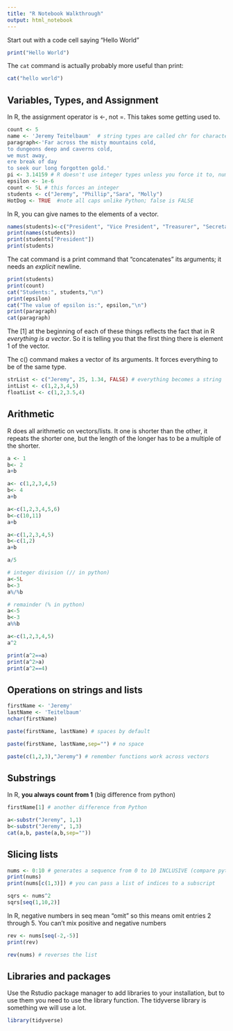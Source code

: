 ```yaml
---
title: "R Notebook Walkthrough"
output: html_notebook
---
```


Start out with a code cell saying "Hello World"

```r
print("Hello World")
```
The `cat` command is actually probably more useful than print:
```r
cat("hello world")
```
## Variables, Types, and Assignment

In R, the assignment operator is <-, not =.  This takes some getting used to.

```r
count <- 5
name <- 'Jeremy Teitelbaum'  # string types are called chr for character
paragraph<-'Far across the misty mountains cold,
to dungeons deep and caverns cold,
we must away,
ere break of day
to seek our long forgotten gold.'
pi <- 3.14159 # R doesn't use integer types unless you force it to, numbers are "num"
epsilon <- 1e-6
count <- 5L # this forces an integer
students <- c("Jeremy", "Phillip","Sara", "Molly")
HotDog <- TRUE  #note all caps unlike Python; false is FALSE
```
In R, you can give names to the elements of a vector.

```r
names(students)<-c("President", "Vice President", "Treasurer", "Secretary")
print(names(students))
print(students["President"])
print(students)
```



The cat command is a print command that "concatenates" its arguments; it needs an *explicit* newline.
```r
print(students)
print(count)
cat("Students:", students,"\n")
print(epsilon)
cat("The value of epsilon is:", epsilon,"\n")
print(paragraph)
cat(paragraph)

```
The [1] at the beginning of each of these things reflects the fact that in R *everything is a vector*.  So it is telling you that the first thing there is element 1 of the vector.

The c() command makes a vector of its arguments.  It forces everything to be of the same type.

```r
strList <- c("Jeremy", 25, 1.34, FALSE) # everything becomes a string
intList <- c(1,2,3,4,5) 
floatList <- c(1,2,3.5,4)
```
## Arithmetic

R does all arithmetic on vectors/lists.  It one is shorter than the other, it repeats the shorter one, but the length of the longer has to be a multiple of the shorter.

```r
a <- 1
b<- 2
a+b
```

```r
a<- c(1,2,3,4,5)
b<- 4
a+b
```
```r
a<-c(1,2,3,4,5,6)
b<-c(10,11)
a+b
```
```r
a<-c(1,2,3,4,5)
b<-c(1,2)
a+b
```
```r
a/5
```
```r
# integer division (// in python)
a<-5L
b<-3
a%/%b
```
```r
# remainder (% in python)
a<-5
b<-3
a%%b
```
```r
a<-c(1,2,3,4,5)
a^2
```

```r
print(a^2==a)
print(a^2>a)
print(a^2==4)
```
## Operations on strings and lists

```r
firstName <- 'Jeremy'
lastName <- 'Teitelbaum'
nchar(firstName)
```

```r
paste(firstName, lastName) # spaces by default
```

```r
paste(firstName, lastName,sep="") # no space
```

```r
paste(c(1,2,3),"Jeremy") # remember functions work across vectors
```
## Substrings

In R, **you always count from 1** (big difference from python)
```r
firstName[1] # another difference from Python
```
```r
a<-substr("Jeremy", 1,1)
b<-substr("Jeremy", 1,3)
cat(a,b, paste(a,b,sep=""))
```
## Slicing lists

```r
nums <- 0:10 # generates a sequence from 0 to 10 INCLUSIVE (compare python)
print(nums)
print(nums[c(1,3)]) # you can pass a list of indices to a subscript 
```
```r
sqrs <- nums^2
sqrs[seq(1,10,2)]
```
In R, negative numbers in seq mean "omit" so this means omit entries 2 through 5. You can't mix positive and negative numbers
```r
rev <- nums[seq(-2,-5)]
print(rev)
```
```r
rev(nums) # reverses the list
```

## Libraries and packages

Use the Rstudio package manager to add libraries to your installation, but to use them you need to use the library function.
The tidyverse library is something we will use a lot.

```r
library(tidyverse)
```


